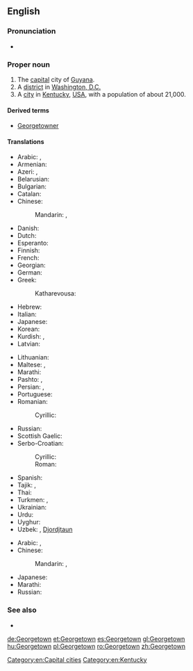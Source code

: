 {{slim-wikipedia|Georgetown (disambiguation)}}
{{also|George Town}}
==English==
{{wikipedia}}

===Pronunciation===
* {{homophones|George Town}}

===Proper noun===
{{en-proper noun}}

# The [[capital]] city of [[Guyana]].
# A [[district]] in [[Washington, D.C.]]
# A [[city]] in [[Kentucky]], [[United States|USA]], with a population of about 21,000.

====Derived terms====
* [[Georgetowner]]

====Translations====
{{trans-top|capital of Guyana}}
* Arabic: {{t-|ar|جورجتاون|m|tr=jurjtawn|sc=Arab}}, {{t-|ar|جورج تاون|m|tr=jurj tawn|sc=Arab}}
* Armenian: {{t-|hy|Ջորջտաուն|tr=Ǧorǧtaun|sc=Armn}}
* Azeri: {{t-|az|Ҹорҹтаун|sc=Cyrl}}, {{t-|az|Corctaun}}
* Belarusian: {{t-|be|Джорджтаўн|tr=Džordžtaŭn|sc=Cyrl}}
* Bulgarian: {{t-|bg|Джорджтаун|sc=Cyrl}}
* Catalan: {{t-|ca|Georgetown}}
* Chinese:
*: Mandarin: {{t|cmn|喬治敦|sc=Hani}}, {{t|cmn|乔治敦|tr=Qiáozhìdūn|sc=Hani}}
* Danish: {{t-|da|Georgetown}}
* Dutch: {{t-|nl|Georgetown}}
* Esperanto: {{t-|eo|Georgtaŭno}}
* Finnish: {{t-|fi|Georgetown}}
* French: {{t-|fr|Georgetown}}
* Georgian: {{t-|ka|ჯორჯტაუნი|tr=džordžtauni|sc=Geor}}
* German: {{t+|de|Georgetown}}
* Greek: {{t-|el|Τζόρτζταουν|tr=Tzórtztaoun|sc=Grek}}
*: Katharevousa: {{t-|el|Τζώρτζταουν|tr=Tzṓrtztaoun|sc=Grek}}
* Hebrew: {{t-|he|ג'ורג' טאון|sc=Hebr}}
* Italian: {{t-|it|Georgetown}}
* Japanese: {{t-|ja|ジョージタウン|tr=Jōjitaun|sc=Jpan}}
* Korean: {{t+|ko|조지타운|tr=Jojitaun|sc=Hang}}
* Kurdish: {{t-|ku|جۆرج تاون|sc=ku-Arab}}, {{t-|ku|Corctawn}}
* Latvian: {{t-|lv|Džordžtauna}}
{{trans-mid}}
* Lithuanian: {{t-|lt|Džordžtaunas}}
* Maltese: {{t-|mt|Ġorġtawn}}, {{t-|mt|Belt ta' Ġorġ}}
* Marathi: {{t-|mr|जॉर्जटाउन|n|tr=jǒrjaṭāuna|sc=Deva}}
* Pashto: {{t-|ps|جورج ټون|tr=jorj ṫaun|sc=ps-Arab}}, {{t-|ps|جورج ټاون|tr=jorj ṫāūn|sc=ps-Arab}}
* Persian: {{t-|fa|جورج تاون|tr=jorj tāun|sc=fa-Arab}}, {{t-|fa|جورج تائون|tr=jorj tā'ūn|sc=fa-Arab}}
* Portuguese: {{t-|pt|Georgetown}}
* Romanian: {{t+|ro|Georgetown}}
*: Cyrillic: {{t-|ro|Ӂеорӂетаун|tr=Djeordjetaun|sc=Cyrl}}
* Russian: {{t-|ru|Джорджтаун|m|tr=Džórdžtaun, Džordžtáun|sc=Cyrl}}
* Scottish Gaelic: {{t-|gd|Baile Dheòrsa}}
* Serbo-Croatian:
*: Cyrillic: {{t-|sh|Џорџтаун|m|sc=Cyrl}}
*: Roman: {{t-|sh|Džordžtaun|m}}
* Spanish: {{t+|es|Georgetown}}
* Tajik: {{t-|tg|Ҷорҷтаун|tr=Ǧorǧtaun|sc=Cyrl}}, {{t-|tg|جارجتون|tr=Jôrjtaun|sc=Arab}}
* Thai: {{t-|th|จอร์จทาวน์|sc=Thai}}
* Turkmen: {{t-|tk|Джорджтаун|sc=Cyrl}}, {{t-|tk|Jorjtaun}}
* Ukrainian: {{t-|uk|Джорджтаун|sc=Cyrl}}
* Urdu: {{t-|ur|جارج ٹاؤن|tr=jārj ṫā'un|sc=ug-Arab}}
* Uyghur: {{t-|ug|جورجتاۋن|tr=Jorjtawn|sc=ug-Arab}}
* Uzbek: {{t-|uz|Джорджтаун|sc=Cyrl}}, [[Djordjtaun]]
{{trans-bottom}}

{{trans-top|district of Washington, DC}}
* Arabic: {{t-|ar|جورجتاون|m|tr=jurjtawn|sc=Arab}}, {{t-|ar|جورج تاون|m|tr=jurj tawn|sc=Arab}}
* Chinese:
*: Mandarin: {{t|cmn|喬治敦|sc=Hani}}, {{t|cmn|乔治敦|tr=Qiáozhìdūn|sc=Hani}}
{{trans-mid}}
* Japanese: {{t-|ja|ジョージタウン|tr=Jōjitaun}}
* Marathi: {{t-|mr|जॉर्जटाउन|tr=jǒrjaṭāuna|sc=Deva}}
* Russian: {{t-|ru|Джорджтаун|m|tr=Džórdžtaun, Džordžtáun|sc=Cyrl}}
{{trans-bottom}}

===See also===
* {{pedia}}

[[Category:en:Capital cities]]
[[Category:en:Kentucky]]

[[de:Georgetown]]
[[et:Georgetown]]
[[es:Georgetown]]
[[gl:Georgetown]]
[[hu:Georgetown]]
[[pl:Georgetown]]
[[ro:Georgetown]]
[[zh:Georgetown]]